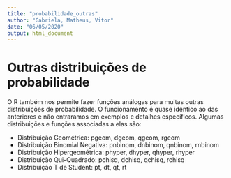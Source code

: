 ---
title: "probabilidade_outras"
author: "Gabriela, Matheus, Vitor"
date: "06/05/2020"
output: html_document
---


# Outras distribuições de probabilidade

O R também nos permite fazer funções análogas para muitas outras distribuições de probabilidade. O funcionamento é quase idêntico ao das anteriores e não entraramos em exemplos e detalhes específicos. Algumas distribuições e funções associadas a elas são:

* Distribuição Geométrica: pgeom, dgeom, qgeom, rgeom 
* Distribuição Binomial Negativa: pnbinom, dnbinom, qnbinom, rnbinom 
* Distribuição Hipergeométrica: phyper, dhyper, qhyper, rhyper 
* Distribuição Qui-Quadrado: pchisq, dchisq, qchisq, rchisq
* Distribuição T de Student: pt, dt, qt, rt
